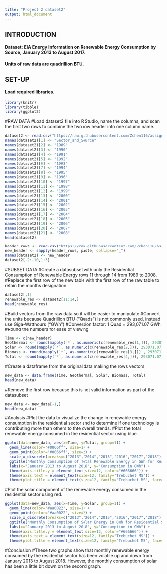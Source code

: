---
title: "Project 2 dataset2"
output: html_document
---
## INTRODUCTION
####  Dataset: EIA Energy Information on Renewable Energy Consumption by Source, January 2013 to August 2017.
#### Units of raw data are quadrillion BTU.

## SET-UP
#### Load required libraries.
```{r}
library(knitr)
library(tibble)
library(ggplot2)
```

#RAW DATA
#Load dataset2 file into R Studio, name the columns, and scan the first two rows to combine the two row header into one column name.
```{r}
dataset2 <- read.csv("https://raw.githubusercontent.com/Zchen116/assignment-2/master/renew%20energy2.csv", skip = 1, header = FALSE)
names(dataset2)[1] <- "Sector_and_Source"
names(dataset2)[2] <- "1989"
names(dataset2)[3] <- "1990"
names(dataset2)[4] <- "1991"
names(dataset2)[5] <- "1992"
names(dataset2)[6] <- "1993"
names(dataset2)[7] <- "1994"
names(dataset2)[8] <- "1995"
names(dataset2)[9] <- "1996"
names(dataset2)[10] <- "1997"
names(dataset2)[11] <- "1998"
names(dataset2)[12] <- "1999"
names(dataset2)[13] <- "2000"
names(dataset2)[14] <- "2001"
names(dataset2)[15] <- "2002"
names(dataset2)[16] <- "2003"
names(dataset2)[17] <- "2004"
names(dataset2)[18] <- "2005"
names(dataset2)[19] <- "2006"
names(dataset2)[20] <- "2007"
names(dataset2)[21] <- "2008"
head(dataset2)
```

```{r}
header_rows <- read.csv("https://raw.githubusercontent.com/Zchen116/assignment-2/master/renew%20energy2.csv", nrows=2, header=FALSE)
new_header <- sapply(header_rows, paste, collapse="_")
names(dataset2) <- new_header
dataset2[-2:-10,1:3]
```

#SUBSET DATA
#Create a datasubset with only the Residential Consumption of Renewable Energy rows 11 through 14 from 1989 to 2008.
#Replace the first row of the new table with the first row of the raw table to retain the months designation.
```{r}
dataset2[,1]
renewable_res <- dataset2[11:14,]
head(renewable_res)
```

#Build vectors from the raw data so it will be easier to manipulate
#Convert the units because Quadrillion BTU ("Quads") is not commonly used, instead use Giga-Watthours ("GWh")
#Conversion factor: 1 Quad = 293,071.07 GWh
#Round the numbers for ease of viewing
```{r}
Time <- c(new_header)
Geothermal <- round(mapply(`*`, as.numeric(c(renewable_res[1,])), 293071.07), digits = 1)
Solar <- round(mapply(`*`, as.numeric(c(renewable_res[2,])), 293071.07), digits = 1)
Biomass <- round(mapply(`*`, as.numeric(c(renewable_res[3,])) , 293071.07), digits = 1)
Total <- round(mapply(`*`, as.numeric(c(renewable_res[4,])), 293071.07), digits = 1)
```

#Create a dataframe from the original data making the rows vectors
```{r}
new_data <- data.frame(Time, Geothermal, Solar, Biomass, Total)
head(new_data)
```

#Remove the first row because this is not valid information as part of the datasubset
```{r}
new_data <- new_data[-1,]
head(new_data)
```

#Analysis
#Plot the data to visualize the change in renewable energy consumption in the residential sector and to determine if one technology is contributing more than others to thte overall trends.
#Plot the total renewable energy consumed in the residential sector using blue.
```{r}
ggplot(data=new_data, aes(x=Time, y=Total, group=1)) +
  geom_line(color="#0066ff", size=1) +
  geom_point(color="#0066ff", size=2) +
  scale_x_discrete(breaks=c("2013","2014","2015","2016","2017","2018")) +
  ggtitle("Monthly Consumption of Total Renewable Energy in GWh for Residential Sector") +
  labs(x="January 2013 to August 2018", y="Consumption in GWh") +
  theme(axis.title.y = element_text(size=12, color="#666666")) +
  theme(axis.text = element_text(size=12, family="Trebuchet MS")) +
  theme(plot.title = element_text(size=12, family="Trebuchet MS", face="bold", hjust=0, color="#666666"))
```

#Plot the solar component of the renewable energy consumed in the residential sector using red.
```{r}
ggplot(data=new_data, aes(x=Time, y=Solar, group=1)) +
  geom_line(color="#aa0022", size=1) +
  geom_point(color="#aa0022", size=2) +
  scale_x_discrete(breaks=c("2013","2014","2015","2016","2017","2018")) +
  ggtitle("Monthly Consumption of Solar Energy in GWh for Residential Sector") +
  labs(x="January 2013 to August 2018", y="Consumption in GWh") +
  theme(axis.title.y = element_text(size=12, color="#666666")) +
  theme(axis.text = element_text(size=12, family="Trebuchet MS")) +
  theme(plot.title = element_text(size=12, family="Trebuchet MS", face="bold", hjust=0, color="#666666"))
```

#Conclusion
#These two graphs show that monthly renewable energy consumed by the residential sector has been volatile up and down from January 2013 to August 2018. However, the monthly consumption of solar has been a little bit down on the second graph.

